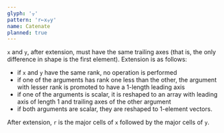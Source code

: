 ```yaml
---
glyph: '⍪'
pattern: 'r←x⍪y'
name: Catenate
planned: true
---
```


`x` and `y`, after extension, must have the same trailing axes (that is, the only difference in shape is the first element). Extension is as follows:

* if `x` and `y` have the same rank, no operation is performed
* if one of the arguments has rank one less than the other, the argument with lesser rank is promoted to have a 1-length leading axis
* if one of the arguments is scalar, it is reshaped to an array with leading axis of length 1 and trailing axes of the other argument
* if both arguments are scalar, they are reshaped to 1-element vectors.

After extension, `r` is the major cells of `x` followed by the major cells of `y`.